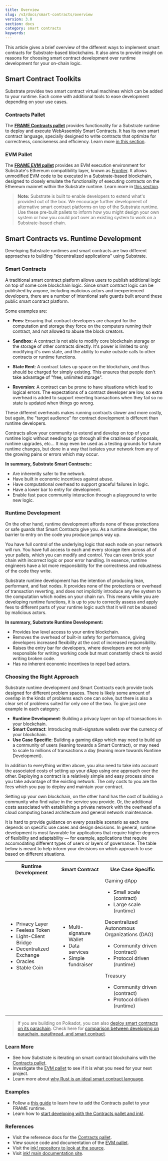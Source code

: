 ```yaml
---
title: Overview
slug: /v3/docs/smart-contracts/overview
version: 3.0 
section: docs
category: smart contracts
keywords:
---
```


This article gives a brief overview of the different ways to implement
smart contracts for Substrate-based blockchains. It also aims to provide insight on
reasons for choosing smart contract development over runtime development for your on-chain logic.

## Smart Contract Toolkits

Substrate provides two smart contract virtual machines which can be added to your runtime. Each come
with additional tools to ease development depending on your use cases.

### Contracts Pallet

The [**FRAME Contracts pallet**](/rustdocs/latest/pallet_contracts/index.html)
provides functionality for a Substrate runtime to deploy
and execute WebAssembly Smart Contracts. It has its
own smart contract language, specially designed to write contracts that optimize for correctness, conciseness and efficiency.
Learn more [in this section](contracts-pallet).

### EVM Pallet

The [**FRAME EVM pallet**](https://docs.rs/pallet_evm/) provides an EVM execution environment for Substrate's Ethereum
compatibility layer, known as [Frontier](https://github.com/paritytech/frontier). It allows unmodified EVM
code to be executed in a Substrate-based blockchain, designed to closely emulate the
functionality of executing contracts on the Ethereum mainnet within the Substrate runtime.
Learn more in [this section](evm-pallet).

> **Note:** Substrate is built to enable developers to extend what's provided out of the box.
> We encourage further development of alternative smart contract platforms on top of the Substrate
> runtime.
> Use these pre-built pallets to inform how you might design your own system or how you could port over an
> existing system to work on a Substrate-based chain.

## Smart Contracts vs. Runtime Development

Developing Substrate runtimes and smart contracts are two different approaches to building
"decentralized applications" using Substrate.

### Smart Contracts

A traditional smart contract platform allows users to publish additional logic on top of some core
blockchain logic. Since smart contract logic can be published by anyone, including malicious actors
and inexperienced developers, there are a number of intentional safe guards built around these
public smart contract platform.

Some examples are:

- **Fees**: Ensuring that contract developers are charged for the computation and storage they force
  on the computers running their contract, and not allowed to abuse the block creators.

- **Sandbox**: A contract is not able to modify core blockchain storage or the storage of other
  contracts directly. It's power is limited to only modifying it's own state, and the ability to
  make outside calls to other contracts or runtime functions.

- **State Rent**: A contract takes up space on the blockchain, and thus should be charged for simply
  existing. This ensures that people don't take advantage of "free, unlimited storage".

- **Reversion**: A contract can be prone to have situations which lead to logical errors. The
  expectations of a contract developer are low, so extra overhead is added to support reverting
  transactions when they fail so no state is updated when things go wrong.

These different overheads makes running contracts slower and more costly, but again, the "target
audience" for contract development is different than runtime developers.

Contracts allow your community to extend and develop on top of your runtime logic without
needing to go through all the craziness of proposals, runtime upgrades, etc... It may even be used
as a testing grounds for future runtime changes, but done in a way that isolates your network from
any of the growing pains or errors which may occur.

**In summary, Substrate Smart Contracts:**:

- Are inherently safer to the network.
- Have built in economic incentives against abuse.
- Have computational overhead to support graceful failures in logic.
- Have a lower bar to entry for development.
- Enable fast pace community interaction through a playground to write new logic.

### Runtime Development

On the other hand, runtime development affords none of these protections or safe guards that Smart
Contracts give you. As a runtime developer, the barrier to entry on the code you produce jumps way up.

You have full control of the underlying logic that each node on your network will run. You have full
access to each and every storage item across all of your pallets, which you can modify and control.
You can even brick your chain with incorrect logic or poor error handling. In essence, runtime engineers
have a lot more responsibility for the correctness and robustness of the code they write.

Substrate runtime development has the intention of producing lean, performant, and fast nodes.
It provides none of the protections or overhead of transaction reverting, and does not
implicitly introduce any fee system to the computation which nodes on your chain run. This means
while you are developing runtime functions, it is up to _you_ to correctly assess and apply fees to
different parts of your runtime logic such that it will not be abused by malicious actors.

**In summary, Substrate Runtime Development:**

- Provides low level access to your entire blockchain.
- Removes the overhead of built-in safety for performance,
  giving developers increased flexibility at the cost of increased responsibility.
- Raises the entry bar for developers, where developers are
  not only responsible for writing working code but must constantly check to avoid writing broken code.
- Has no inherent economic incentives to repel bad actors.

### Choosing the Right Approach

Substrate runtime development and Smart Contracts each provide tools designed for different problem spaces. There is likely some amount of overlap in the kinds of problems each one can solve, but
there is also a clear set of problems suited for only one of the two. To give just one example in
each category:

- **Runtime Development**: Building a privacy layer on top of transactions in your blockchain.
- **Smart Contract**: Introducing multi-signature wallets over the currency of your blockchain.
- **Use Case Specific**: Building a gaming dApp which may need to build up a community of users (leaning towards a
  Smart Contract), or may need to scale to millions of transactions a day (leaning more towards Runtime
  Development).

In addition to everything written above, you also need to take into account the associated costs of setting up your
dApp using one approach over the other. Deploying a contract is a relatively simple and easy process since you
take advantage of the existing network. The only costs to you are the fees which you pay to deploy
and maintain your contract.

Setting up your own blockchain, on the other hand has the cost of building a community who find value
in the service you provide. Or, the additional costs
associated with establishing a private network with the overhead of a cloud computing based architecture and
general network maintenance.

It is hard to provide guidance on every possible scenario
as each one depends on specific use cases and design decisions.
In general, runtime development is most favorable for applications that
require higher degrees of flexibility and adaptability &mdash; for example,
applications that require accomodating different types of users or layers of
governance. The table below is meant to help inform your
decisions on which approach to use based on different situations.

<table>
  <tr>
    <th>Runtime Development </th>
    <th>Smart Contract</th>
    <th>Use Case Specific</th>
  </tr>
  <tr>
    <td>
      <ul>
        <li> Privacy Layer </li>
        <li> Feeless Token </li>
        <li> Light-Client Bridge </li>
        <li> Decentralized Exchange </li>
        <li> Oracles </li>
        <li> Stable Coin </li>
      </ul>
    </td>
    <td>
      <ul>
        <li>Multi-signature Wallet </li>
        <li>Data services </li>
        <li>Simple fundraiser </li>
      </ul>
    </td>
    <td>
      Gaming dApp
      <ul>
        <li>Small scale (contract)</li>
        <li> Large scale (runtime)</li>
      </ul>
      Decentralized Autonomous Organizations (DAO)
      <ul>
        <li>Community driven (contract)</li>
        <li>Protocol driven (runtime)</li>
      </ul>
      Treasury
      <ul>
        <li>Community driven (contract)</li>
        <li>Protocol driven (runtime)</li>
      </ul>
    </td>
  </tr>
</table>

> If you are building on Polkadot, you can also
> [deploy smart contracts on its parachain](https://wiki.polkadot.network/docs/en/build-smart-contracts). Check here for
> [comparison between developing on parachain, parathread, and smart contract](https://wiki.polkadot.network/docs/en/build-build-with-polkadot#what-is-the-difference-between-building-a-parachain-a-parathread-or-a-smart-contract).

### Learn More

- See how Substrate is iterating on smart contract blockchains with the
  [Contracts pallet](contracts-pallet).
- Investigate the [EVM pallet](evm-pallet) to see if it is what you need for your next project.
- Learn more about [why Rust is an ideal smart contract language](https://paritytech.github.io/ink-docs/why-rust-for-smart-contracts).

### Examples

- Follow a
  [this guide](../../../v3/how-to-guides/pallet-design/contracts-pallet) to learn how to add the Contracts pallet to your FRAME runtime.
- Learn how to
  [start developing with the Contracts pallet and ink!](https://substrate.dev/substrate-contracts-workshop/#/).

### References

- Visit the reference docs for the
  [Contracts pallet](/rustdocs/latest/pallet_contracts/index.html).
- View source code and documentation of the
  [EVM pallet](https://github.com/paritytech/frontier/tree/master/frame/evm).
- Visit the
  [ink! repository to look at the source](https://github.com/paritytech/ink).
- Visit [ink! main documentation site](https://paritytech.github.io/ink-docs/).
